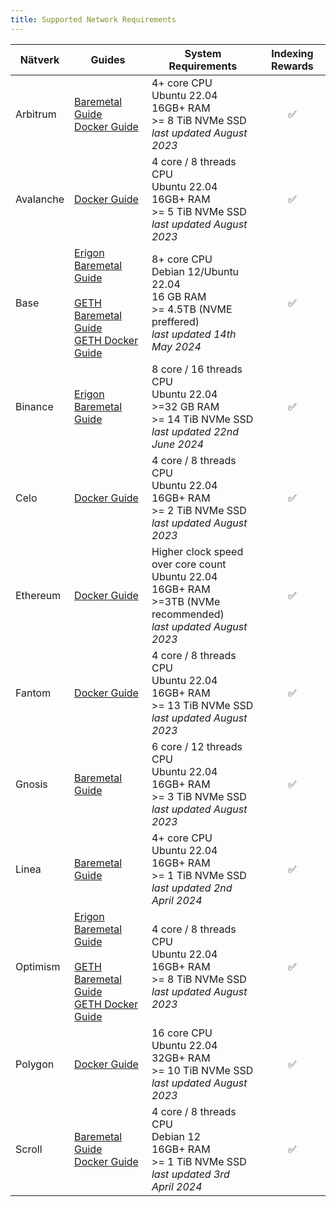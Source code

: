 ```yaml
---
title: Supported Network Requirements
---
```


| Nätverk   | Guides                                                                                                                                                                                                                                                                                              | System Requirements                                                                                                                   | Indexing Rewards |
| --------- | --------------------------------------------------------------------------------------------------------------------------------------------------------------------------------------------------------------------------------------------------------------------------------------------------- | ------------------------------------------------------------------------------------------------------------------------------------- | :--------------: |
| Arbitrum  | [Baremetal Guide](https://docs.infradao.com/archive-nodes-101/arbitrum/baremetal)<br /> [Docker Guide](https://docs.infradao.com/archive-nodes-101/arbitrum/docker)                                                                                                                                 | 4+ core CPU<br /> Ubuntu 22.04<br /> 16GB+ RAM<br /> >= 8 TiB NVMe SSD<br /> _last updated August 2023_                               |         ✅        |
| Avalanche | [Docker Guide](https://docs.infradao.com/archive-nodes-101/avalanche/docker)                                                                                                                                                                                                                        | 4 core / 8 threads CPU<br /> Ubuntu 22.04<br /> 16GB+ RAM<br /> >= 5 TiB NVMe SSD<br /> _last updated August 2023_                    |         ✅        |
| Base      | [Erigon Baremetal Guide](https://docs.infradao.com/archive-nodes-101/base/erigon/baremetal)<br /><br /> [GETH Baremetal Guide](https://docs.infradao.com/archive-nodes-101/base/geth/baremetal)<br /> [GETH Docker Guide](https://docs.infradao.com/archive-nodes-101/base/geth/docker)             | 8+ core CPU<br /> Debian 12/Ubuntu 22.04<br /> 16 GB RAM<br /> >= 4.5TB (NVME preffered)<br /> _last updated 14th May 2024_           |         ✅        |
| Binance   | [Erigon Baremetal Guide](https://docs.infradao.com/archive-nodes-101/binance/erigon/baremetal)                                                                                                                                                                                                      | 8 core / 16 threads CPU<br /> Ubuntu 22.04<br /> >=32 GB RAM<br /> >= 14 TiB NVMe SSD<br /> _last updated 22nd June 2024_             |         ✅        |
| Celo      | [Docker Guide](https://docs.infradao.com/archive-nodes-101/celo/docker)                                                                                                                                                                                                                             | 4 core / 8 threads CPU<br /> Ubuntu 22.04<br /> 16GB+ RAM<br /> >= 2 TiB NVMe SSD<br /> _last updated August 2023_                    |         ✅        |
| Ethereum  | [Docker Guide](https://docs.infradao.com/archive-nodes-101/ethereum/erigon/docker)                                                                                                                                                                                                                  | Higher clock speed over core count<br /> Ubuntu 22.04<br /> 16GB+ RAM<br /> >=3TB (NVMe recommended)<br /> _last updated August 2023_ |         ✅        |
| Fantom    | [Docker Guide](https://docs.infradao.com/archive-nodes-101/fantom/docker)                                                                                                                                                                                                                           | 4 core / 8 threads CPU<br /> Ubuntu 22.04<br /> 16GB+ RAM<br /> >= 13 TiB NVMe SSD<br /> _last updated August 2023_                   |         ✅        |
| Gnosis    | [Baremetal Guide](https://docs.infradao.com/archive-nodes-101/gnosis/erigon/baremetal)                                                                                                                                                                                                              | 6 core / 12 threads CPU<br /> Ubuntu 22.04<br /> 16GB+ RAM<br /> >= 3 TiB NVMe SSD<br /> _last updated August 2023_                   |         ✅        |
| Linea     | [Baremetal Guide](https://docs.infradao.com/archive-nodes-101/linea/baremetal)                                                                                                                                                                                                                      | 4+ core CPU<br /> Ubuntu 22.04<br /> 16GB+ RAM<br /> >= 1 TiB NVMe SSD<br /> _last updated 2nd April 2024_                            |         ✅        |
| Optimism  | [Erigon Baremetal Guide](https://docs.infradao.com/archive-nodes-101/optimism/erigon/baremetal)<br /><br /> [GETH Baremetal Guide](https://docs.infradao.com/archive-nodes-101/optimism/geth/baremetal)<br /> [GETH Docker Guide](https://docs.infradao.com/archive-nodes-101/optimism/geth/docker) | 4 core / 8 threads CPU<br /> Ubuntu 22.04<br /> 16GB+ RAM<br /> >= 8 TiB NVMe SSD<br /> _last updated August 2023_                    |         ✅        |
| Polygon   | [Docker Guide](https://docs.infradao.com/archive-nodes-101/polygon/docker)                                                                                                                                                                                                                          | 16 core CPU<br /> Ubuntu 22.04<br /> 32GB+ RAM<br /> >= 10 TiB NVMe SSD<br /> _last updated August 2023_                              |         ✅        |
| Scroll    | [Baremetal Guide](https://docs.infradao.com/archive-nodes-101/scroll/baremetal)<br /> [Docker Guide](https://docs.infradao.com/archive-nodes-101/scroll/docker)                                                                                                                                     | 4 core / 8 threads CPU<br /> Debian 12<br /> 16GB+ RAM<br /> >= 1 TiB NVMe SSD<br /> _last updated 3rd April 2024_                    |         ✅        |
